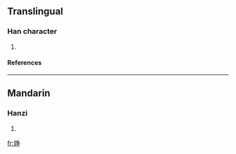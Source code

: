 ==Translingual==
===Han character===
{{Han char|rn=38|rad=女|as=08|sn=11|four=|canj=女月尸木 (VBSD), 女弓尸木 (VNSD)}}
# {{defn|Han|sort=女08}}
====References====
{{Han ref|kx=0264.330|dkj=06417|dj=0531.250|hdz=21060.020|uh=5A59|ud=23129}}

----
==Mandarin==
===Hanzi===
{{cmn-hanzi|pin=[[jìng]] (jing4), [[wān]] (wan1)|wg=ching<sup>4</sup>, wan<sup>1</sup>}}
# {{defn|Mandarin}}

[[fr:婙]]